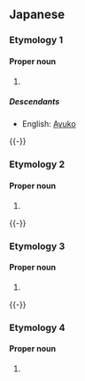 {{also|步子}}
==Japanese==

===Etymology 1===
{{ja-kanjitab|yomi=k|あゆ|こ}}

====Proper noun====
{{ja-pos|proper|あゆこ}}

# {{given name|female|lang=ja|sort=あゆこ}}

=====Descendants=====
* English: [[Ayuko]]
{{-}}
===Etymology 2===
{{ja-kanjitab|yomi=k|あゆ|o1=み|こ}}

====Proper noun====
{{ja-pos|proper|あゆみこ}}

# {{given name|female|lang=ja|sort=あゆみこ}}

{{-}}
===Etymology 3===
{{ja-kanjitab|yomi=irr|ふ|o1=み|ね}}

====Proper noun====
{{ja-pos|proper|ふみね}}

# {{given name|female|lang=ja|sort=ふみね}}

{{-}}
===Etymology 4===
{{ja-kanjitab|yomi=irr|ぽ|こ}}

====Proper noun====
{{ja-pos|proper|ぽこ}}

# {{given name|female|lang=ja|sort=ほこ''}} {{qualifier|rare}}